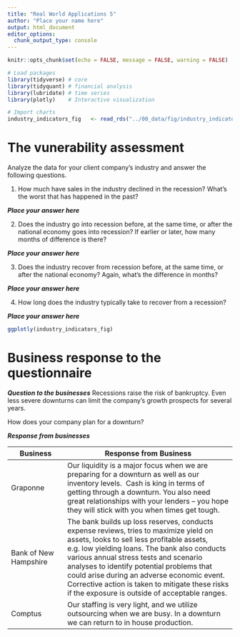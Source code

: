 ```yaml
---
title: "Real World Applications 5"
author: "Place your name here"
output: html_document
editor_options: 
  chunk_output_type: console
---
```


```r
knitr::opts_chunk$set(echo = FALSE, message = FALSE, warning = FALSE)

# Load packages
library(tidyverse) # core
library(tidyquant) # financial analysis
library(lubridate) # time series
library(plotly)    # Interactive visualization

# Import charts
industry_indicators_fig   <- read_rds("../00_data/fig/industry_indicators_fig.rds")
```

# The vunerability assessment {.tabset .tabset-fade}

Analyze the data for your client company's industry and answer the following questions.

1.  How much have sales in the industry declined in the recession? What's the worst that has happened in the past?

***Place your answer here***

2.  Does the industry go into recession before, at the same time, or after the national economy goes into recession? If earlier or later, how many months of difference is there?

***Place your answer here***

3.  Does the industry recover from recession before, at the same time, or after the national economy? Again, what's the difference in months?

***Place your answer here***

4.  How long does the industry typically take to recover from a recession?

***Place your answer here***

```r
ggplotly(industry_indicators_fig)
```

# Business response to the questionnaire

***Question to the businesses*** Recessions raise the risk of bankruptcy. Even less severe downturns can limit the company's growth prospects for several years.

How does your company plan for a downturn?

***Response from businesses***

| Business              | Response from Business                                                                                                                                                                                                                                                                                                                                                                                                       |
|------------------|------------------------------------------------------|
| Graponne              | Our liquidity is a major focus when we are preparing for a downturn as well as our inventory levels.  Cash is king in terms of getting through a downturn. You also need great relationships with your lenders -- you hope they will stick with you when times get tough.                                                                                                                                                    |
| Bank of New Hampshire | The bank builds up loss reserves, conducts expense reviews, tries to maximize yield on assets, looks to sell less profitable assets, e.g. low yielding loans. The bank also conducts various annual stress tests and scenario analyses to identify potential problems that could arise during an adverse economic event. Corrective action is taken to mitigate these risks if the exposure is outside of acceptable ranges. |
| Comptus               | Our staffing is very light, and we utilize outsourcing when we are busy. In a downturn we can return to in house production.                                                                                                                                                                                                                                                                                                 |
